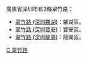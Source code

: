 廣東省深圳市有3條翠竹路：
*[[翠竹路_(深圳羅湖)|翠竹路 (深圳羅湖)]]：羅湖區。
*[[翠竹路_(深圳寶安)|翠竹路 (深圳寶安)]]：寶安區。
*[[翠竹路_(深圳龍崗)|翠竹路 (深圳龍崗)]]：龍崗區。
{{disambig}}
[[category:深圳道路|C 翠竹路]]